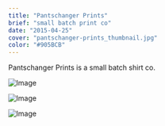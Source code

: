 ```yaml
---
title: "Pantschanger Prints"
brief: "small batch print co"
date: "2015-04-25"
cover: "pantschanger-prints_thumbnail.jpg"
color: "#905BCB"
---
```


Pantschanger Prints is a small batch shirt co.

![Image](@/images/projects/pantschanger/pantschanger-prints_thumbnail.jpg)

![Image](@/images/projects/pantschanger/pantschanger-prints_ixn.gif)

![Image](@/images/projects/pantschanger/pantschanger-prints_logo.png)
